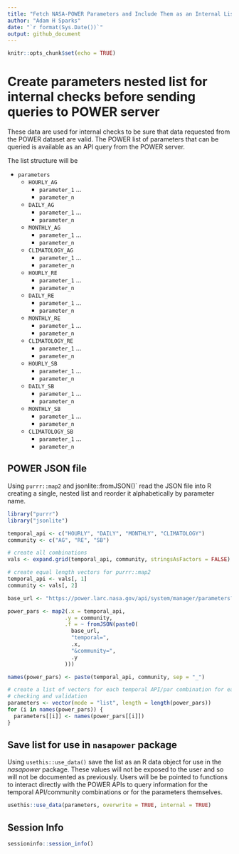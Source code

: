 ```yaml
---
title: "Fetch NASA-POWER Parameters and Include Them as an Internal List"
author: "Adam H Sparks"
date: "`r format(Sys.Date())`"
output: github_document
---
```


```r
knitr::opts_chunk$set(echo = TRUE)
```

# Create parameters nested list for internal checks before sending queries to POWER server

These data are used for internal checks to be sure that data requested from the POWER dataset are valid.
The POWER list of parameters that can be queried is available as an API query from the POWER server.

The list structure will be

- `parameters`
  - `HOURLY_AG`
    - `parameter_1` ...
    - `parameter_n`
  - `DAILY_AG`
    - `parameter_1` ...
    - `parameter_n`
  - `MONTHLY_AG`
    - `parameter_1` ...
    - `parameter_n`
  - `CLIMATOLOGY_AG`
    - `parameter_1` ...
    - `parameter_n`
  - `HOURLY_RE`
    - `parameter_1` ...
    - `parameter_n`
  - `DAILY_RE`
    - `parameter_1` ...
    - `parameter_n`
  - `MONTHLY_RE`
    - `parameter_1` ...
    - `parameter_n`
  - `CLIMATOLOGY_RE`
    - `parameter_1` ...
    - `parameter_n`
  - `HOURLY_SB`
    - `parameter_1` ...
    - `parameter_n`
  - `DAILY_SB`
    - `parameter_1` ...
    - `parameter_n`
  - `MONTHLY_SB`
    - `parameter_1` ...
    - `parameter_n`
  - `CLIMATOLOGY_SB`
    - `parameter_1` ...
    - `parameter_n`

## POWER JSON file

Using `purrr::map2` and jsonlite::fromJSON()` read the JSON file into R creating a single, nested list and reorder it alphabetically by parameter name.

```r
library("purrr")
library("jsonlite")

temporal_api <- c("HOURLY", "DAILY", "MONTHLY", "CLIMATOLOGY")
community <- c("AG", "RE", "SB")

# create all combinations
vals <- expand.grid(temporal_api, community, stringsAsFactors = FALSE)

# create equal length vectors for purrr::map2
temporal_api <- vals[, 1]
community <- vals[, 2]

base_url <- "https://power.larc.nasa.gov/api/system/manager/parameters?"

power_pars <- map2(.x = temporal_api,
                  .y = community,
                  .f = ~ fromJSON(paste0(
                    base_url,
                    "temporal=",
                    .x,
                    "&community=",
                    .y
                  )))

names(power_pars) <- paste(temporal_api, community, sep = "_")

# create a list of vectors for each temporal API/par combination for easier
# checking and validation
parameters <- vector(mode = "list", length = length(power_pars))
for (i in names(power_pars)) {
  parameters[[i]] <- names(power_pars[[i]])
}
```

## Save list for use in `nasapower` package

Using `usethis::use_data()` save the list as an R data object for use in the _nasapower_ package.
These values will not be exposed to the user and so will not be documented as previously.
Users will be be pointed to functions to interact directly with the POWER APIs to query information for the temporal API/community combinations or for the parameters themselves.

```r
usethis::use_data(parameters, overwrite = TRUE, internal = TRUE)
```

## Session Info

```r
sessioninfo::session_info()
```
